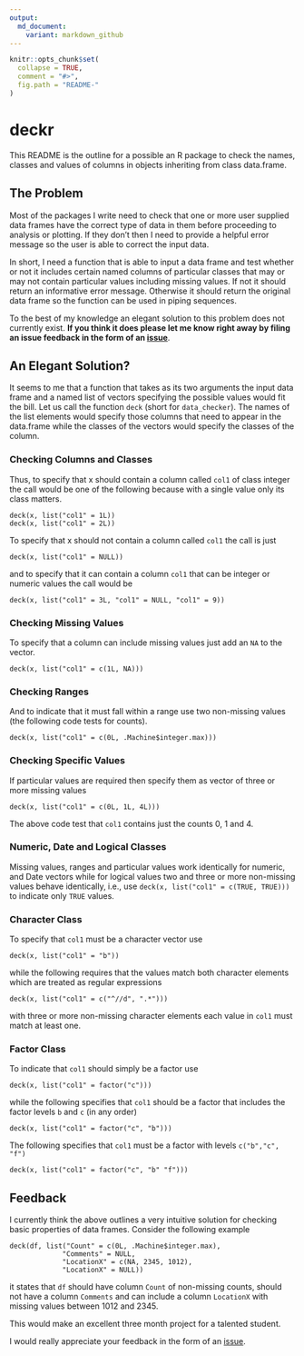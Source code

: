 ```yaml
---
output:
  md_document:
    variant: markdown_github
---
```


<!-- README.md is generated from README.Rmd. Please edit that file -->

```r
knitr::opts_chunk$set(
  collapse = TRUE,
  comment = "#>",
  fig.path = "README-"
)
```

# deckr

This README is the outline for a possible an R package 
to check the names, classes and values of
columns in objects inheriting from class data.frame.

## The Problem

Most of the packages I write need to check that one or more user supplied data frames
have the correct type of data in them before proceeding to analysis or plotting. 
If they don't then I need to provide a helpful
error message so the user is able to correct the input data.

In short, I need a function that is able to input a data frame and test whether or not
it includes certain named columns of particular classes that may or may not
contain particular values including missing values. If not it should return
an informative error message. Otherwise it should return the original data frame
so the function can be used in piping sequences.

To the best of
my knowledge an elegant solution to this problem does not currently exist.
**If you think it does please let me know right away 
by filing an issue feedback in the form
of an [issue](https://github.com/poissonconsulting/deckr/issues)**.

## An Elegant Solution?

It seems to me that a function that takes 
as its two arguments the input data frame and 
a named list of vectors specifying the possible values would fit the bill.
Let us call the function `deck` (short for `data_checker`). 
The names of the list elements would specify
those columns that need to appear in the data.frame while the classes
of the vectors would specify the classes of the column.

### Checking Columns and Classes

Thus, to specify that x should contain a column called `col1` of class integer
the call would be one of the following because with a single value only
its class matters.
```
deck(x, list("col1" = 1L))
deck(x, list("col1" = 2L))
```

To specify that x should not contain a column called `col1`
the call is just
```
deck(x, list("col1" = NULL))
```
and to specify that it can contain a column `col1` that can
be integer or numeric values the call would be
```
deck(x, list("col1" = 3L, "col1" = NULL, "col1" = 9))
```

### Checking Missing Values

To specify that a column can include missing values just
add an `NA` to the vector.
```
deck(x, list("col1" = c(1L, NA)))
```

### Checking Ranges

And to indicate that it must fall within a range use
two non-missing values (the following code tests for counts).
```
deck(x, list("col1" = c(0L, .Machine$integer.max)))
```

### Checking Specific Values

If particular values are required then specify them
as vector of three or more missing values
```
deck(x, list("col1" = c(0L, 1L, 4L)))
```
The above code test that `col1` contains just the counts 0, 1 and 4.

### Numeric, Date and Logical Classes

Missing values, ranges and particular values work identically 
for numeric, and Date vectors while for logical values two and 
three or more non-missing values behave identically, i.e.,
use `deck(x, list("col1" = c(TRUE, TRUE)))` to indicate only
`TRUE` values.

### Character Class

To specify that `col1` must be a character vector use
```
deck(x, list("col1" = "b"))
```
while the following requires that the values match both
character elements which are treated as regular expressions
```
deck(x, list("col1" = c("^//d", ".*")))
```
with three or more non-missing character elements
each value in `col1` must match at least one.

### Factor Class

To indicate that `col1` should simply be a factor use
```
deck(x, list("col1" = factor("c")))
```
while the following specifies that `col1`
should be a factor that includes the factor
levels `b` and `c` (in any order)
```
deck(x, list("col1" = factor("c", "b")))
```
The following specifies
that `col1` must be a factor with levels
`c("b","c", "f")`
```
deck(x, list("col1" = factor("c", "b" "f")))
```

## Feedback

I currently think the above outlines a very intuitive
solution for checking basic properties of data frames.
Consider the following example
```
deck(df, list("Count" = c(0L, .Machine$integer.max), 
             "Comments" = NULL, 
             "LocationX" = c(NA, 2345, 1012),
             "LocationX" = NULL))
```
it states that `df` should have column `Count` of
non-missing counts, should not have a column `Comments`
and can include a column `LocationX` with missing values
between 1012 and 2345.

This would make an excellent three month project
for a talented student.

I would really appreciate your feedback in the form
of an [issue](https://github.com/poissonconsulting/deckr/issues).
